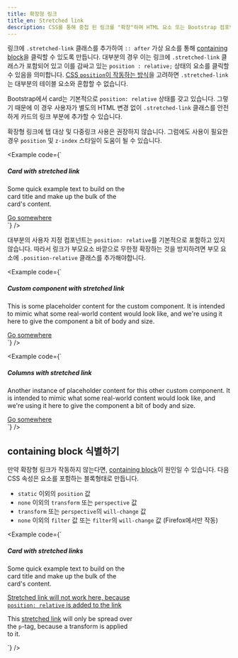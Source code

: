```yaml
---
title: 확장형 링크
title_en: Stretched link
description: CSS를 통해 중첩 된 링크를 "확장"하여 HTML 요소 또는 Bootstrap 컴포넌트를 클릭할 수 있도록 만듭니다.
---
```


링크에 `.stretched-link` 클래스를 추가하여 `:: after` 가상 요소를 통해 [containing block](https://developer.mozilla.org/en-US/docs/Web/CSS/Containing_block)을 클릭할 수 있도록 만듭니다. 대부분의 경우 이는 링크에 `.stretched-link` 클래스가 포함되어 있고 이를 감싸고 있는 `position : relative;` 상태의 요소를 클릭할 수 있음을 의미합니다. [CSS `position`이 작동하는 방식](https://www.w3.org/TR/CSS21/visuren.html#propdef-position)을 고려하면 `.stretched-link`는 대부분의 테이블 요소와 혼합할 수 없습니다.

Bootstrap에서 card는 기본적으로 `position: relative` 상태를 갖고 있습니다. 그렇기 때문에 이 경우 사용자가 별도의 HTML 변경 없이 `.stretched-link` 클래스를 안전하게 카드의 링크 부분에 추가할 수 있습니다.

확장형 링크에 탭 대상 및 다중링크 사용은 권장하지 않습니다. 그럼에도 사용이 필요한 경우 `position` 및 `z-index` 스타일이 도움이 될 수 있습니다.

<Example code={`<div class="card" style="width: 18rem;">
  <Placeholder width="100%" height="180" class="card-img-top" text={false} title="Card image cap" />
  <div class="card-body">
    <h5 class="card-title">Card with stretched link</h5>
    <p class="card-text">Some quick example text to build on the card title and make up the bulk of the card's content.</p>
    <a href="#" class="btn btn-primary stretched-link">Go somewhere</a>
  </div>
</div>`} />

대부분의 사용자 지정 컴포넌트는 `position: relative`를 기본적으로 포함하고 있지 않습니다. 따라서 링크가 부모요소 바깥으로 무한정 확장하는 것을 방지하려면 부모 요소에 `.position-relative` 클래스를 추가해야합니다.

<Example code={`<div class="d-flex position-relative">
  <Placeholder width="144" height="144" class="flex-shrink-0 me-3" text={false} title="Generic placeholder image" />
  <div>
    <h5 class="mt-0">Custom component with stretched link</h5>
    <p>This is some placeholder content for the custom component. It is intended to mimic what some real-world content would look like, and we're using it here to give the component a bit of body and size.</p>
    <a href="#" class="stretched-link">Go somewhere</a>
  </div>
</div>`} />

<Example code={`<div class="row g-0 bg-body-secondary position-relative">
  <div class="col-md-6 mb-md-0 p-md-4">
    <Placeholder width="100%" height="200" class="w-100" text={false} title="Generic placeholder image" />
  </div>
  <div class="col-md-6 p-4 ps-md-0">
    <h5 class="mt-0">Columns with stretched link</h5>
    <p>Another instance of placeholder content for this other custom component. It is intended to mimic what some real-world content would look like, and we're using it here to give the component a bit of body and size.</p>
    <a href="#" class="stretched-link">Go somewhere</a>
  </div>
</div>`} />

## containing block 식별하기

만약 확장형 링크가 작동하지 않는다면, [containing block](https://developer.mozilla.org/en-US/docs/Web/CSS/Containing_block#Identifying_the_containing_block)이 원인일 수 있습니다. 다음 CSS 속성은 요소를 포함하는 블록형태로 만듭니다.

- `static` 이외의 `position` 값
- `none` 이외의 `transform` 또는 `perspective` 값
- `transform` 또는 `perspective`의 `will-change` 값
- `none` 이외의 `filter` 값 또는 `filter`의 `will-change` 값 (Firefox에서만 작동)

<Example code={`<div class="card" style="width: 18rem;">
  <Placeholder width="100%" height="180" class="card-img-top" text={false} title="Card image cap" />
  <div class="card-body">
    <h5 class="card-title">Card with stretched links</h5>
    <p class="card-text">Some quick example text to build on the card title and make up the bulk of the card's content.</p>
    <p class="card-text">
      <a href="#" class="stretched-link text-danger" style="position: relative;">Stretched link will not work here, because <code>position: relative</code> is added to the link</a>
    </p>
    <p class="card-text bg-body-tertiary" style="transform: rotate(0);">
      This <a href="#" class="text-warning stretched-link">stretched link</a> will only be spread over the <code>p</code>-tag, because a transform is applied to it.
    </p>
  </div>
</div>`} />
